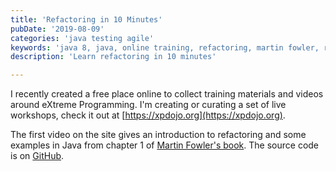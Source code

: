 ```yaml
---
title: 'Refactoring in 10 Minutes'
pubDate: '2019-08-09'
categories: 'java testing agile'
keywords: 'java 8, java, online training, refactoring, martin fowler, refactoring to patterns, refactoring in 10 minutes, XP, extreme programming, agile'
description: 'Learn refactoring in 10 minutes'

---
```


I recently created a free place online to collect training materials and videos around eXtreme Programming. I'm creating or curating a set of live workshops, check it out at [https://xpdojo.org](https://xpdojo.org).

The first video on the site gives an introduction to refactoring and some examples in Java from chapter 1 of [Martin Fowler's book](https://amzn.to/31rSy4U). The source code is on [GitHub](https://github.com/tobyweston/Refactoring-Chapter-1).

<YouTube id="-lkiccO8h6w"/>